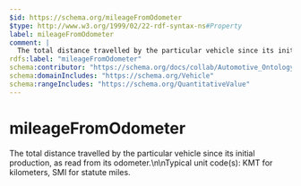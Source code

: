 ```yaml
---
$id: https://schema.org/mileageFromOdometer
$type: http://www.w3.org/1999/02/22-rdf-syntax-ns#Property
label: mileageFromOdometer
comment: |
  The total distance travelled by the particular vehicle since its initial production, as read from its odometer.\n\nTypical unit code(s): KMT for kilometers, SMI for statute miles.
rdfs:label: "mileageFromOdometer"
schema:contributor: "https://schema.org/docs/collab/Automotive_Ontology_Working_Group"
schema:domainIncludes: "https://schema.org/Vehicle"
schema:rangeIncludes: "https://schema.org/QuantitativeValue"
---
```


# mileageFromOdometer

The total distance travelled by the particular vehicle since its initial production, as read from its odometer.\n\nTypical unit code(s): KMT for kilometers, SMI for statute miles.

